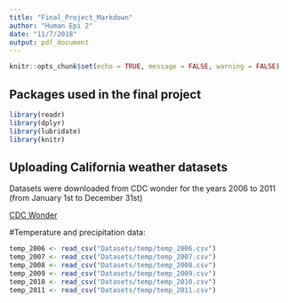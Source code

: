 ```yaml
---
title: "Final_Project_Markdown"
author: "Human Epi 2"
date: "11/7/2018"
output: pdf_document
---
```


```r
knitr::opts_chunk$set(echo = TRUE, message = FALSE, warning = FALSE)
```

## Packages used in the final project
```r
library(readr)
library(dplyr)
library(lubridate)
library(knitr)
```

## Uploading California weather datasets 

Datasets were downloaded from CDC wonder for the years 2006 to 2011 (from January 1st to December 31st)

[CDC Wonder](https://wonder.cdc.gov/)

#Temperature and precipitation data: 

```r
temp_2006 <- read_csv("Datasets/temp/temp_2006.csv")
temp_2007 <- read_csv("Datasets/temp/temp_2007.csv")
temp_2008 <- read_csv("Datasets/temp/temp_2008.csv")
temp_2009 <- read_csv("Datasets/temp/temp_2009.csv")
temp_2010 <- read_csv("Datasets/temp/temp_2010.csv")
temp_2011 <- read_csv("Datasets/temp/temp_2011.csv")

```

